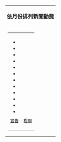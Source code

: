 <center><!-- for old broswer -->
<div style="align: center">
{| style="width: 100%; margin-top:7px; border:2px solid #cedff2; padding:2px; background-color:#f5faff"
|- bgcolor="#cedff2"
| align="center" style="font-size:105%; font-weight:bold; padding:5px"|依月份排列新聞動態
|-
| align="center"|
{| style="background-color: transparent"
|-
|<div style = "overflow:scroll;height:250px;">
* {{MonthTOC|2022年}}
* {{MonthTOC|2021年}}
* {{MonthTOC|2020年}}
* {{MonthTOC|2019年}}
* {{MonthTOC|2018年}}
* {{MonthTOC|2017年}}
* {{MonthTOC|2016年}}
* {{MonthTOC|2015年}}
* {{MonthTOC|2014年}}
* {{MonthTOC|2013年}}
* {{MonthTOC|2012年}}
* {{MonthTOC|2011年}}
* {{MonthTOC|2010年}}
* {{MonthTOC|2009年}}
* {{MonthTOC|2008年}}
* {{MonthTOC|2007年}}
* {{MonthTOC|2006年}}
* {{MonthTOC|2005年}}
* {{MonthTOC|2004年}}
<!--
* {{MonthTOC|2003年}}
* {{MonthTOC|2002年}}
* {{MonthTOC|2001年}}
* {{MonthTOC|2000年}}
-->
</div>
<div style="text-align: right; ">
<sup>[[Wikipedia:宣告|宣告]] - [[Portal:新聞動態/Footer|檢閱]]</sup>
</div>
|}
|}</div>
</center><!-- for old broswer -->